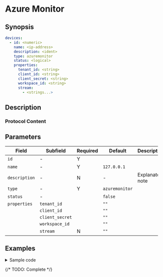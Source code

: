 # Azure Monitor

## Synopsis

```yaml
devices:
  - id: <numeric>
    name: <ip-address>
    description: <ident>
    type: azuremonitor
    status: <logical>
    properties:
      tenant_id: <string>
      client_id: <string>
      client_secret: <string>
      workspace_id: <string>
      stream:
        - <strings...>
```

## Description

### Protocol Content

## Parameters

|Field|Subfield|Required|Default|Description|
|---|---|---|---|---|
|`id`|-|Y|||
|`name`|-|Y|`127.0.0.1`||
|`description`|-|N|-|Explanatory note|
|`type`|-|Y|`azuremonitor`||
|`status`|-||`false`||
|`properties`|`tenant_id`||`""`||
||`client_id`||`""`||
||`client_secret`||`""`||
||`workspace_id`||`""`||
||`stream`|N|`""`||

## Examples

<details>
<summary>Sample code</summary>
```yaml
```
</details>

{/* TODO: Complete */}